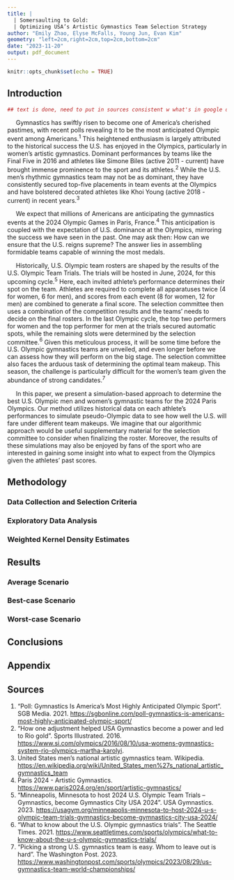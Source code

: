 ```yaml
---
title: |
  | Somersaulting to Gold:
  | Optimizing USA’s Artistic Gymnastics Team Selection Strategy
author: "Emily Zhao, Elyse McFalls, Young Jun, Evan Kim"
geometry: "left=2cm,right=2cm,top=2cm,bottom=2cm"
date: "2023-11-20"
output: pdf_document
---
```


```r
knitr::opts_chunk$set(echo = TRUE)
```

## Introduction

```r
## text is done, need to put in sources consistent w what's in google doc
```

&nbsp;&nbsp;&nbsp;&nbsp; Gymnastics has swiftly risen to become one of America's cherished pastimes, with recent polls revealing it to be the most anticipated Olympic event among Americans.$^1$ This heightened enthusiasm is largely attributed to the historical success the U.S. has enjoyed in the Olympics, particularly in women's artistic gymnastics. Dominant performances by teams like the Final Five in 2016 and athletes like Simone Biles (active 2011 - current) have brought immense prominence to the sport and its athletes.$^2$ While the U.S. men's rhythmic gymnastics team may not be as dominant, they have consistently secured top-five placements in team events at the Olympics and have bolstered decorated athletes like Khoi Young (active 2018 - current) in recent years.$^3$

&nbsp;&nbsp;&nbsp;&nbsp; We expect that millions of Americans are anticipating the gymnastics events at the 2024 Olympic Games in Paris, France.$^4$ This anticipation is coupled with the expectation of U.S. dominance at the Olympics, mirroring the success we have seen in the past. One may ask then: How can we ensure that the U.S. reigns supreme? The answer lies in assembling formidable teams capable of winning the most medals.

&nbsp;&nbsp;&nbsp;&nbsp; Historically, U.S. Olympic team rosters are shaped by the results of the U.S. Olympic Team Trials. The trials will be hosted in June, 2024, for this upcoming cycle.$^5$ Here, each invited athlete's performance determines their spot on the team. Athletes are required to complete all apparatuses twice (4 for women, 6 for men), and scores from each event (8 for women, 12 for men) are combined to generate a final score. The selection committee then uses a combination of the competition results and the teams’ needs to decide on the final rosters. In the last Olympic cycle, the top two performers for women and the top performer for men at the trials secured automatic spots, while the remaining slots were determined by the selection committee.$^6$ Given this meticulous process, it will be some time before the U.S. Olympic gymnastics teams are unveiled, and even longer before we can assess how they will perform on the big stage. The selection committee also faces the arduous task of determining the optimal team makeup. This season, the challenge is particularly difficult for the women's team given the abundance of strong candidates.$^7$

&nbsp;&nbsp;&nbsp;&nbsp; In this paper, we present a simulation-based approach to determine the best U.S. Olympic men and women’s gymnastic teams for the 2024 Paris Olympics. Our method utilizes historical data on each athlete’s performances to simulate pseudo-Olympic data to see how well the U.S. will fare under different team makeups. We imagine that our algorithmic approach would be useful supplementary material for the selection committee to consider when finalizing the roster. Moreover, the results of these simulations may also be enjoyed by fans of the sport who are interested in gaining some insight into what to expect from the Olympics given the athletes’ past scores.


## Methodology 

### Data Collection and Selection Criteria 

### Exploratory Data Analysis

### Weighted Kernel Density Estimates 

## Results

### Average Scenario

### Best-case Scenario

### Worst-case Scenario

## Conclusions 




## Appendix




\newpage
## Sources
1. "Poll: Gymnastics Is America’s Most Highly Anticipated Olympic Sport". SGB Media. 2021. [https://sgbonline.com/poll-gymnastics-is-americans-most-highly-anticipated-olympic-sport/](https://sgbonline.com/poll-gymnastics-is-americans-most-highly-anticipated-olympic-sport/)
2. "How one adjustment helped USA Gymnastics become a power and led to Rio gold". Sports Illustrated. 2016. [https://www.si.com/olympics/2016/08/10/usa-womens-gymnastics-system-rio-olympics-martha-karolyi](https://www.si.com/olympics/2016/08/10/usa-womens-gymnastics-system-rio-olympics-martha-karolyi).
3. United States men's national artistic gymnastics team. Wikipedia. [https://en.wikipedia.org/wiki/United_States_men%27s_national_artistic_gymnastics_team](https://en.wikipedia.org/wiki/United_States_men%27s_national_artistic_gymnastics_team)
4. Paris 2024 - Artistic Gymnastics. [https://www.paris2024.org/en/sport/artistic-gymnastics/](https://www.paris2024.org/en/sport/artistic-gymnastics/)
5. "Minneapolis, Minnesota to host 2024 U.S. Olympic Team Trials – Gymnastics, become Gymnastics City USA 2024". USA Gymnastics. 2023. [https://usagym.org/minneapolis-minnesota-to-host-2024-u-s-olympic-team-trials-gymnastics-become-gymnastics-city-usa-2024/](https://usagym.org/minneapolis-minnesota-to-host-2024-u-s-olympic-team-trials-gymnastics-become-gymnastics-city-usa-2024/)
6. "What to know about the U.S. Olympic gymnastics trials". The Seattle Times. 2021. [https://www.seattletimes.com/sports/olympics/what-to-know-about-the-u-s-olympic-gymnastics-trials/](https://www.seattletimes.com/sports/olympics/what-to-know-about-the-u-s-olympic-gymnastics-trials/)
7. "Picking a strong U.S. gymnastics team is easy. Whom to leave out is hard". The Washington Post. 2023. [https://www.washingtonpost.com/sports/olympics/2023/08/29/us-gymnastics-team-world-championships/](https://www.washingtonpost.com/sports/olympics/2023/08/29/us-gymnastics-team-world-championships/)